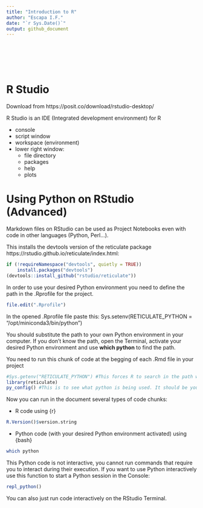 ```yaml
---
title: "Introduction to R"
author: "Escapa I.F."
date: "`r Sys.Date()`"
output: github_document
---
```

<br></br> 
<br></br> 

# R Studio 

Download from https://posit.co/download/rstudio-desktop/

R Studio is an IDE (Integrated development environment) for R

- console
- script window
- workspace (environment)
- lower right window:
    - file directory 
    - packages
    - help
    - plots


# Using Python on RStudio (Advanced)

Markdown files on RStudio can be used as Project Notebooks even with code in other languages (Python, Perl...). 

This installs the devtools version of the reticulate package https://rstudio.github.io/reticulate/index.html:
```r
if (!requireNamespace("devtools", quietly = TRUE))
    install.packages("devtools")
(devtools::install_github("rstudio/reticulate"))
```

In order to use your desired Python environment you need to define the path in the .Rprofile for the project. 
```r
file.edit(".Rprofile")
```
In the opened .Rprofile file paste this:
Sys.setenv(RETICULATE_PYTHON = "/opt/miniconda3/bin/python")

You should substitute the path to your own Python environment in your computer. If you don't know the path, open the Terminal, activate your desired Python environment and use **which python** to find the path.

You need to run this chunk of code at the begging of each .Rmd file in your project
```r
#Sys.getenv("RETICULATE_PYTHON") #This forces R to search in the path we set up in the .Rprofile  
library(reticulate)
py_config() #This is to see what python is being used. It should be your desired environment
```

Now you can run in the document several types of code chunks:

* R code using {r}
```r
R.Version()$version.string
```

* Python code (with your desired Python environment activated) using {bash}
```bash
which python
```

This Python code is not interactive, you cannot run commands that require you to interact during their execution. If you want to use Python interactively use this function to start a Python session in the Console:
```r
repl_python()
```
You can also just run code interactively on the RStudio Terminal.

